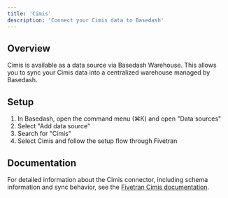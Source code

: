 ```yaml
---
title: 'Cimis'
description: 'Connect your Cimis data to Basedash'
---
```


## Overview

Cimis is available as a data source via Basedash Warehouse. This allows you to sync your Cimis data into a centralized warehouse managed by Basedash.

## Setup

1. In Basedash, open the command menu (⌘K) and open "Data sources"
2. Select "Add data source"
3. Search for "Cimis"
4. Select Cimis and follow the setup flow through Fivetran

## Documentation

For detailed information about the Cimis connector, including schema information and sync behavior, see the [Fivetran Cimis documentation](https://fivetran.com/docs/connectors/applications/cimis).
